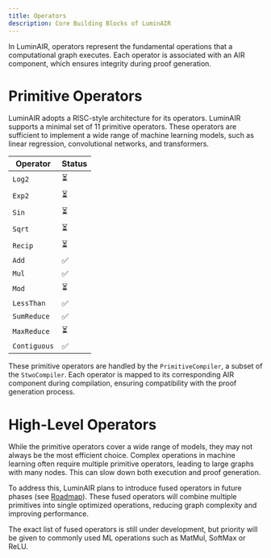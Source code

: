 ```yaml
---
title: Operators
description: Core Building Blocks of LuminAIR
---
```


In LuminAIR, operators represent the fundamental operations that a computational graph executes. 
Each operator is associated with an AIR component, which ensures integrity during proof generation. 

# Primitive Operators

LuminAIR adopts a RISC-style architecture for its operators.
LuminAIR supports a minimal set of 11 primitive operators. 
These operators are sufficient to implement a wide range of machine learning models, such as linear regression, convolutional networks, and transformers.

| Operator     | Status |
| ------------ | ------ |
| `Log2`       | ⏳     |
| `Exp2`       | ⏳     |
| `Sin`        | ⏳     |
| `Sqrt`       | ⏳     |
| `Recip`      | ⏳     |
| `Add`        | ✅     |
| `Mul`        | ✅     |
| `Mod`        | ⏳     |
| `LessThan`   | ✅     |
| `SumReduce`  | ✅     |
| `MaxReduce`  | ⏳     |
| `Contiguous` | ✅     |

These primitive operators are handled by the `PrimitiveCompiler`, a subset of the `StwoCompiler`.
Each operator is mapped to its corresponding AIR component during compilation, ensuring compatibility with the proof generation process.

# High-Level Operators
While the primitive operators cover a wide range of models, they may not always be the most efficient choice. 
Complex operations in machine learning often require multiple primitive operators, leading to large graphs with many nodes. This can slow down both execution and proof generation.

To address this, LuminAIR plans to introduce fused operators in future phases (see [Roadmap](/more/roadmap)). 
These fused operators will combine multiple primitives into single optimized operations, reducing graph complexity and improving performance.

The exact list of fused operators is still under development, but priority will be given to commonly used ML operations such as MatMul, SoftMax or ReLU.